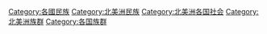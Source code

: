 {{Categories by country|nocat}}

[[Category:各國民族|Category:各國民族]]
[[Category:北美洲民族|Category:北美洲民族]]
[[Category:北美洲各国社会|Category:北美洲各国社会]]
[[Category:北美洲族群|Category:北美洲族群]]
[[Category:各国族群|Category:各国族群]]